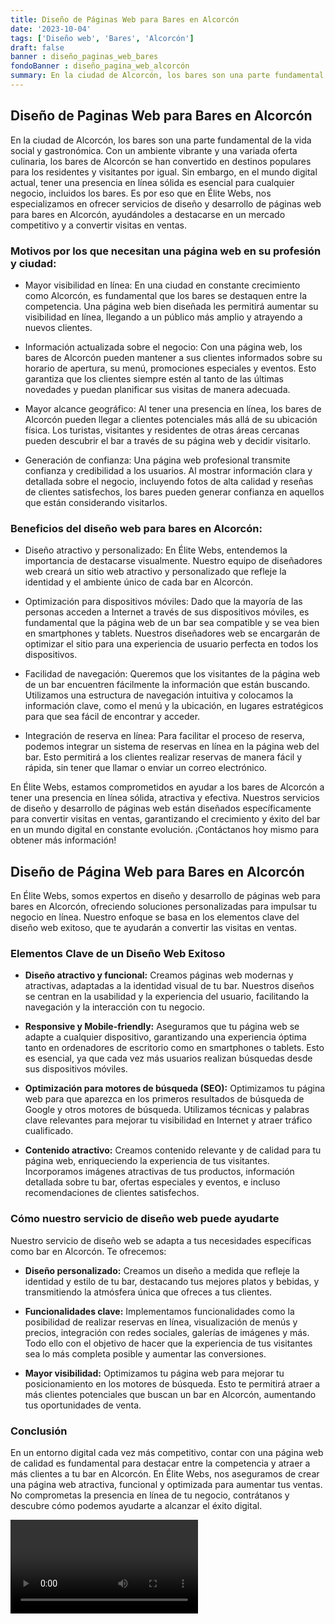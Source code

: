 ```yaml
---
title: Diseño de Páginas Web para Bares en Alcorcón
date: '2023-10-04'
tags: ['Diseño web', 'Bares', 'Alcorcón']
draft: false
banner : diseño_paginas_web_bares
fondoBanner : diseño_pagina_web_alcorcón
summary: En la ciudad de Alcorcón, los bares son una parte fundamental de la vida social y gastronómica. Con un ambiente vibrante y una variada oferta culinaria, los bares de Alcorcón se han convertido en destinos populares para los residentes y visitantes por igual. Sin embargo, en el mundo digital actual, tener una presencia en línea sólida es esencial para cualquier negocio, incluidos los bares. Es por eso que en Élite Webs, nos especializamos en ofrecer servicios de diseño y desarrollo de páginas web para bares en Alcorcón, ayudándoles a destacarse en un mercado competitivo y a convertir visitas en ventas.
---
```


## Diseño de Paginas Web para Bares en Alcorcón

En la ciudad de Alcorcón, los bares son una parte fundamental de la vida social y gastronómica. Con un ambiente vibrante y una variada oferta culinaria, los bares de Alcorcón se han convertido en destinos populares para los residentes y visitantes por igual. Sin embargo, en el mundo digital actual, tener una presencia en línea sólida es esencial para cualquier negocio, incluidos los bares. Es por eso que en Élite Webs, nos especializamos en ofrecer servicios de diseño y desarrollo de páginas web para bares en Alcorcón, ayudándoles a destacarse en un mercado competitivo y a convertir visitas en ventas.

### Motivos por los que necesitan una página web en su profesión y ciudad:

- Mayor visibilidad en línea: En una ciudad en constante crecimiento como Alcorcón, es fundamental que los bares se destaquen entre la competencia. Una página web bien diseñada les permitirá aumentar su visibilidad en línea, llegando a un público más amplio y atrayendo a nuevos clientes.

- Información actualizada sobre el negocio: Con una página web, los bares de Alcorcón pueden mantener a sus clientes informados sobre su horario de apertura, su menú, promociones especiales y eventos. Esto garantiza que los clientes siempre estén al tanto de las últimas novedades y puedan planificar sus visitas de manera adecuada.

- Mayor alcance geográfico: Al tener una presencia en línea, los bares de Alcorcón pueden llegar a clientes potenciales más allá de su ubicación física. Los turistas, visitantes y residentes de otras áreas cercanas pueden descubrir el bar a través de su página web y decidir visitarlo.

- Generación de confianza: Una página web profesional transmite confianza y credibilidad a los usuarios. Al mostrar información clara y detallada sobre el negocio, incluyendo fotos de alta calidad y reseñas de clientes satisfechos, los bares pueden generar confianza en aquellos que están considerando visitarlos.

### Beneficios del diseño web para bares en Alcorcón:

- Diseño atractivo y personalizado: En Élite Webs, entendemos la importancia de destacarse visualmente. Nuestro equipo de diseñadores web creará un sitio web atractivo y personalizado que refleje la identidad y el ambiente único de cada bar en Alcorcón.

- Optimización para dispositivos móviles: Dado que la mayoría de las personas acceden a Internet a través de sus dispositivos móviles, es fundamental que la página web de un bar sea compatible y se vea bien en smartphones y tablets. Nuestros diseñadores web se encargarán de optimizar el sitio para una experiencia de usuario perfecta en todos los dispositivos.

- Facilidad de navegación: Queremos que los visitantes de la página web de un bar encuentren fácilmente la información que están buscando. Utilizamos una estructura de navegación intuitiva y colocamos la información clave, como el menú y la ubicación, en lugares estratégicos para que sea fácil de encontrar y acceder.

- Integración de reserva en línea: Para facilitar el proceso de reserva, podemos integrar un sistema de reservas en línea en la página web del bar. Esto permitirá a los clientes realizar reservas de manera fácil y rápida, sin tener que llamar o enviar un correo electrónico.

En Élite Webs, estamos comprometidos en ayudar a los bares de Alcorcón a tener una presencia en línea sólida, atractiva y efectiva. Nuestros servicios de diseño y desarrollo de páginas web están diseñados específicamente para convertir visitas en ventas, garantizando el crecimiento y éxito del bar en un mundo digital en constante evolución. ¡Contáctanos hoy mismo para obtener más información!

<GifSeo />

<Cta />

## Diseño de Página Web para Bares en Alcorcón

En Élite Webs, somos expertos en diseño y desarrollo de páginas web para bares en Alcorcón, ofreciendo soluciones personalizadas para impulsar tu negocio en línea. Nuestro enfoque se basa en los elementos clave del diseño web exitoso, que te ayudarán a convertir las visitas en ventas.

### Elementos Clave de un Diseño Web Exitoso

- **Diseño atractivo y funcional:** Creamos páginas web modernas y atractivas, adaptadas a la identidad visual de tu bar. Nuestros diseños se centran en la usabilidad y la experiencia del usuario, facilitando la navegación y la interacción con tu negocio.

- **Responsive y Mobile-friendly:** Aseguramos que tu página web se adapte a cualquier dispositivo, garantizando una experiencia óptima tanto en ordenadores de escritorio como en smartphones o tablets. Esto es esencial, ya que cada vez más usuarios realizan búsquedas desde sus dispositivos móviles.

- **Optimización para motores de búsqueda (SEO):** Optimizamos tu página web para que aparezca en los primeros resultados de búsqueda de Google y otros motores de búsqueda. Utilizamos técnicas y palabras clave relevantes para mejorar tu visibilidad en Internet y atraer tráfico cualificado.

- **Contenido atractivo:** Creamos contenido relevante y de calidad para tu página web, enriqueciendo la experiencia de tus visitantes. Incorporamos imágenes atractivas de tus productos, información detallada sobre tu bar, ofertas especiales y eventos, e incluso recomendaciones de clientes satisfechos.

### Cómo nuestro servicio de diseño web puede ayudarte

Nuestro servicio de diseño web se adapta a tus necesidades específicas como bar en Alcorcón. Te ofrecemos:

- **Diseño personalizado:** Creamos un diseño a medida que refleje la identidad y estilo de tu bar, destacando tus mejores platos y bebidas, y transmitiendo la atmósfera única que ofreces a tus clientes.

- **Funcionalidades clave:** Implementamos funcionalidades como la posibilidad de realizar reservas en línea, visualización de menús y precios, integración con redes sociales, galerías de imágenes y más. Todo ello con el objetivo de hacer que la experiencia de tus visitantes sea lo más completa posible y aumentar las conversiones.

- **Mayor visibilidad:** Optimizamos tu página web para mejorar tu posicionamiento en los motores de búsqueda. Esto te permitirá atraer a más clientes potenciales que buscan un bar en Alcorcón, aumentando tus oportunidades de venta.

### Conclusión

En un entorno digital cada vez más competitivo, contar con una página web de calidad es fundamental para destacar entre la competencia y atraer a más clientes a tu bar en Alcorcón. En Élite Webs, nos aseguramos de crear una página web atractiva, funcional y optimizada para aumentar tus ventas. No comprometas la presencia en línea de tu negocio, contrátanos y descubre cómo podemos ayudarte a alcanzar el éxito digital.

<Video />

<CtaBot job='Bares' city='Alcorcón'/>

<Gmaps query='Alcorcón+españa+maps' />